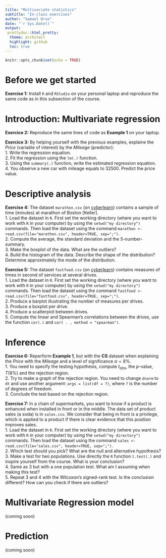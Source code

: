```yaml
---
title: "Multivariate statistics"
subtitle: "In-class exercises"
author: "Samuel Orso"
date: "`r Sys.Date()`"
output: 
 prettydoc::html_pretty:
  theme: architect
  highlight: github
  toc: true
---
```


```r
knitr::opts_chunk$set(echo = TRUE)
```
# Before we get started
<div id="ex1">
**Exercise 1:** Install `R` and `RStudio` on your personal laptop and reproduce the same code as in this subsection of the course.
</div>

# Introduction: Multivariate regression
<div id="ex2">
**Exercice 2:** Reproduce the same lines of code as **Example 1** on your laptop.
</div>

<div id="ex3">
**Exercice 3:** By helping yourself with the previous examples, explaine the *Price* (variable of interest) by the *Mileage* (predictor):   
1. Write the regression equation.   
2. Fit the regression using the `lm(.)` function.   
3. Using the `summary(.)` function, write the estimated regression equation.   
4. You observe a new car with mileage equals to 32500. Predict the price value.  
</div>

# Descriptive analysis
<div id="ex4">
**Exercise 4:** The dataset `marathon.csv` (on [cyberlearn](https://cyberlearn.hes-so.ch/mod/folder/view.php?id=721591)) contains a sample of time (minutes) at marathon of Boston [Keller].   
1. Load the dataset in `R`. First set the working directory (where you want to work with `R` in your computer) by using the `setwd("my directory")` commands. Then load the dataset using the command `marathon <- read.csv(file="marathon.csv", header=TRUE, sep=";")`.   
2. Compute the average, the standard deviation and the 5-number-summary.  
3. Make the boxplot of the data. What are the outliers?   
4. Build the histogram of the data. Describe the shape of the distribution? Determine approximately the mode of the distribution.   
</div>

<div id="ex5">
**Exercise 5:** The dataset `fastfood.csv` (on [cyberlearn](https://cyberlearn.hes-so.ch/mod/folder/view.php?id=721591)) contains measures of times in second of services at several drives.   
1. Load the dataset in `R`. First set the working directory (where you want to work with `R` in your computer) by using the `setwd("my directory")` commands. Then load the dataset using the command `fastfood <- read.csv(file="fastfood.csv", header=TRUE, sep=";")`.  
2. Produce a barplot illustrating the number of measures per drives.   
3. Produce a boxplot per drive.   
4. Produce a scatterplot between drives.  
5. Compute the linear and Spearman's correlations between the drives, use the function `cor(.)` and `cor( . , method = "spearman")`.   
</div>

# Inference
<div id="ex6">
**Exercise 6:** Reperform **Example 1**, but with the **CS** dataset when explaining the *Price* with the *Mileage* and a level of significance $\alpha=8\%$.   
1. You need to specify the testing hypothesis, compute $t_{\text{obs}}$, the $p$-value, $T(8\%)$ and the rejection region.  
2. Try to make a graph of the rejection region. You need to change `dnorm` to `dt` and use another argument: `args = list(df = ?)`, where `?` is the number of degrees of freedom.   
3. Conclude the test based on the rejection region.  
</div>

<div id="ex7">
**Exercise 7:** In a chain of supermarkets, you want to know if a product is enhanced when installed in front or in the middle. The data set of product sales (a soda) is in `sales.csv`. We consider that being in front is a privilege, which is applied to a product if there is clear evidence that this position improves sales.  
1. Load the dataset in `R`. First set the working directory (where you want to work with `R` in your computer) by using the `setwd("my directory")` commands. Then load the dataset using the command `sales <- read.csv(file="sales.csv", header=TRUE, sep=";")`.  
2. Which test should you pick? What are the null and alternative hypothesis?  
3. Make a test for two populations. Use directly the `R` function `t.test(.)` and inspire yourself from the course. What is your conclusion?   
4. Same as 3 but with a one population test. What am I assuming when making this test?   
5. Repeat 3 and 4 with the Wilcoxon's signed-rank test. Is the conclusion different? How can you check if there are outliers?   
</div>


# Multivariate Regression model
(coming soon)  

# Prediction
(coming soon)
